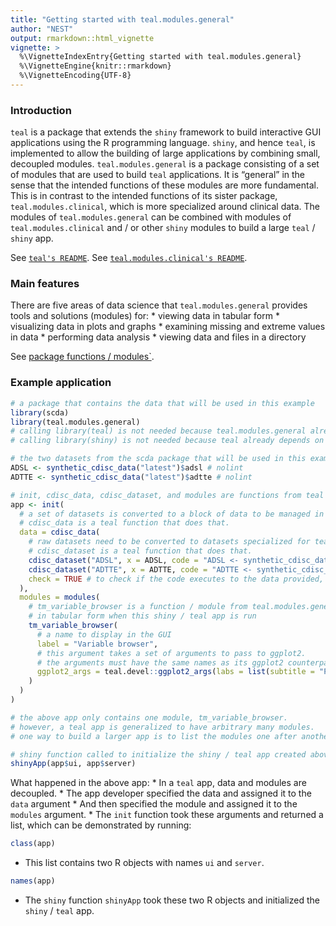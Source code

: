```yaml
---
title: "Getting started with teal.modules.general"
author: "NEST"
output: rmarkdown::html_vignette
vignette: >
  %\VignetteIndexEntry{Getting started with teal.modules.general}
  %\VignetteEngine{knitr::rmarkdown}
  %\VignetteEncoding{UTF-8}
---
```


### Introduction

`teal` is a package that extends the `shiny` framework to build interactive GUI applications using the R programming
language. `shiny`, and hence `teal`, is implemented to allow the building of large applications by combining small,
decoupled modules. `teal.modules.general` is a package consisting of a set of modules that are used to build `teal`
applications. It is "general" in the sense that the intended functions of these modules are more fundamental. This is
in contrast to the intended functions of its sister package, `teal.modules.clinical`, which is more specialized around
clinical data. The modules of `teal.modules.general` can be combined with modules of `teal.modules.clinical` and / or
other `shiny` modules to build a large `teal` / `shiny` app.

See [`teal's README`](https://insightsengineering.github.io/teal/index.html).
See [`teal.modules.clinical's README`](https://insightsengineering.github.io/teal.modules.clinical/index.html).

### Main features

There are five areas of data science that `teal.modules.general` provides tools and solutions (modules) for:
* viewing data in tabular form
* visualizing data in plots and graphs
* examining missing and extreme values in data
* performing data analysis
* viewing data and files in a directory

See [package functions / modules`](https://insightsengineering.github.io/teal.modules.general/reference/index.html).

### Example application

```r
# a package that contains the data that will be used in this example
library(scda)
library(teal.modules.general)
# calling library(teal) is not needed because teal.modules.general already depends on it
# calling library(shiny) is not needed because teal already depends on it

# the two datasets from the scda package that will be used in this example
ADSL <- synthetic_cdisc_data("latest")$adsl # nolint
ADTTE <- synthetic_cdisc_data("latest")$adtte # nolint

# init, cdisc_data, cdisc_dataset, and modules are functions from teal
app <- init(
  # a set of datasets is converted to a block of data to be managed in one place.
  # cdisc_data is a teal function that does that.
  data = cdisc_data(
    # raw datasets need to be converted to datasets specialized for teal.
    # cdisc_dataset is a teal function that does that.
    cdisc_dataset("ADSL", x = ADSL, code = "ADSL <- synthetic_cdisc_data(\"latest\")$adsl"),
    cdisc_dataset("ADTTE", x = ADTTE, code = "ADTTE <- synthetic_cdisc_data(\"latest\")$adtte"),
    check = TRUE # to check if the code executes to the data provided, x, i.e. ADSL and ADTTE
  ),
  modules = modules(
    # tm_variable_browser is a function / module from teal.modules.general that will display the two scda datasets
    # in tabular form when this shiny / teal app is run
    tm_variable_browser(
      # a name to display in the GUI
      label = "Variable browser",
      # this argument takes a set of arguments to pass to ggplot2.
      # the arguments must have the same names as its ggplot2 counterpart, e.g. `subtitle`
      ggplot2_args = teal.devel::ggplot2_args(labs = list(subtitle = "Plot generated by Variable Browser Module")),
    )
  )
)

# the above app only contains one module, tm_variable_browser.
# however, a teal app is generalized to have arbitrary many modules.
# one way to build a larger app is to list the modules one after another inside of the `modules` function.

# shiny function called to initialize the shiny / teal app created above
shinyApp(app$ui, app$server)
```

What happened in the above app:
* In a `teal` app, data and modules are decoupled. 
* The app developer specified the data and assigned it to the `data` argument 
* And then specified the module and assigned it to the `modules` argument.
* The `init` function took these arguments and returned a list, which can be demonstrated by running:
```r
class(app)
```
* This list contains two R objects with names `ui` and `server`.
```r
names(app)
```
* The `shiny` function `shinyApp` took these two R objects and initialized the `shiny` / `teal` app.
